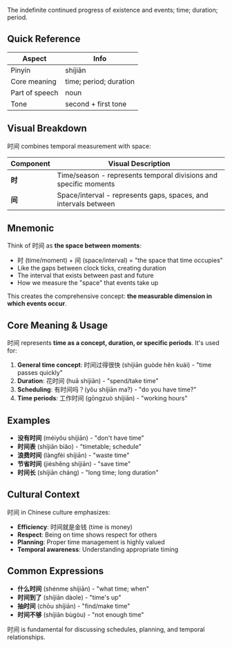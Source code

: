 The indefinite continued progress of existence and events; time; duration; period.

## Quick Reference

| Aspect         | Info                     |
| -------------- | ------------------------ |
| Pinyin         | shíjiān                  |
| Core meaning   | time; period; duration   |
| Part of speech | noun                     |
| Tone           | second + first tone      |

## Visual Breakdown

时间 combines temporal measurement with space:

| Component | Visual Description                                                   |
| --------- | -------------------------------------------------------------------- |
| **时**    | Time/season - represents temporal divisions and specific moments     |
| **间**    | Space/interval - represents gaps, spaces, and intervals between     |

## Mnemonic

Think of 时间 as **the space between moments**:

- 时 (time/moment) + 间 (space/interval) = "the space that time occupies"
- Like the gaps between clock ticks, creating duration
- The interval that exists between past and future
- How we measure the "space" that events take up

This creates the comprehensive concept: **the measurable dimension in which events occur**.

## Core Meaning & Usage

时间 represents **time as a concept, duration, or specific periods**. It's used for:

1. **General time concept**: 时间过得很快 (shíjiān guòde hěn kuài) - "time passes quickly"
2. **Duration**: 花时间 (huā shíjiān) - "spend/take time"
3. **Scheduling**: 有时间吗？(yǒu shíjiān ma?) - "do you have time?"
4. **Time periods**: 工作时间 (gōngzuò shíjiān) - "working hours"

## Examples

- **没有时间** (méiyǒu shíjiān) - "don't have time"
- **时间表** (shíjiān biǎo) - "timetable; schedule"
- **浪费时间** (làngfèi shíjiān) - "waste time"
- **节省时间** (jiéshěng shíjiān) - "save time"
- **时间长** (shíjiān cháng) - "long time; long duration"

## Cultural Context

时间 in Chinese culture emphasizes:
- **Efficiency**: 时间就是金钱 (time is money)
- **Respect**: Being on time shows respect for others
- **Planning**: Proper time management is highly valued
- **Temporal awareness**: Understanding appropriate timing

## Common Expressions

- **什么时间** (shénme shíjiān) - "what time; when"
- **时间到了** (shíjiān dàole) - "time's up"
- **抽时间** (chōu shíjiān) - "find/make time"
- **时间不够** (shíjiān bùgòu) - "not enough time"

时间 is fundamental for discussing schedules, planning, and temporal relationships.
